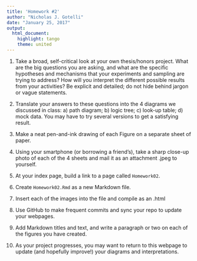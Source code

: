 ```yaml
---
title: 'Homework #2'
author: "Nicholas J. Gotelli"
date: "January 25, 2017"
output: 
  html_document: 
    highlight: tango
    theme: united
---
```



1. Take a broad, self-critical look at your own thesis/honors project. What are the big questions you are asking, and what are the specific hypotheses and mechanisms that your experiments and sampling are trying to address? How will you interpret the different possible results from your activities? Be explicit and detailed; do not hide behind jargon or vague statements.  

2. Translate your answers to these questions into the 4 diagrams we discussed in class: a) path diagram; b) logic tree; c) look-up table; d) mock data. You may have to try several versions to get a satisfying result.

3. Make a neat pen-and-ink drawing of each Figure on a separate sheet of paper.

4. Using your smartphone (or borrowing a friend's), take a sharp close-up photo of each of the 4 sheets and mail it as an attachment .jpeg to yourself.

5. At your index page, build a link to a page called `Homework02`.

6. Create `Homework02.Rmd` as a new Markdown file.

7. Insert each of the images into the file and compile as an .html

8. Use GitHub to make frequent commits and sync your repo to update your webpages.

9. Add Markdown titles and text, and write a paragraph or two on each of the figures you have created.

10. As your project progresses, you may want to return to this webpage to update (and hopefully improve!) your diagrams and interpretations.
